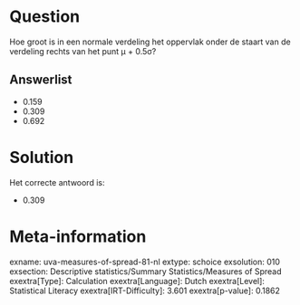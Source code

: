 Question
========

Hoe groot is in een normale verdeling het oppervlak onder de staart van
de verdeling rechts van het punt μ + 0.5σ?


Answerlist
----------

* 0.159
* 0.309
* 0.692

Solution
========

Het correcte antwoord is: 

* 0.309

Meta-information
================
exname: uva-measures-of-spread-81-nl
extype: schoice
exsolution: 010
exsection: Descriptive statistics/Summary Statistics/Measures of Spread
exextra[Type]: Calculation
exextra[Language]: Dutch
exextra[Level]: Statistical Literacy
exextra[IRT-Difficulty]: 3.601
exextra[p-value]: 0.1862

